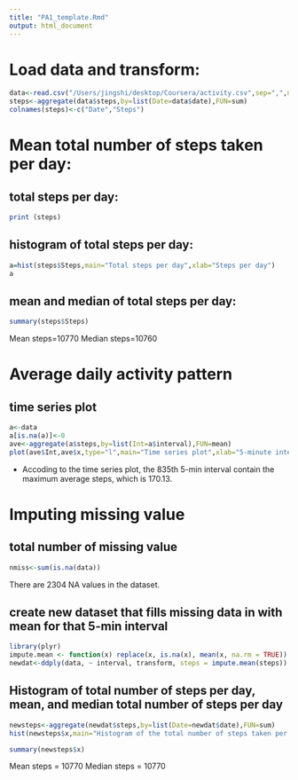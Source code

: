 ```yaml
---
title: "PA1_template.Rmd"
output: html_document
---
```


# Load data and transform:

```r
data<-read.csv("/Users/jingshi/desktop/Coursera/activity.csv",sep=",",na.strings="NA")
steps<-aggregate(data$steps,by=list(Date=data$date),FUN=sum)
colnames(steps)<-c("Date","Steps")
```

# Mean total number of steps taken per day:
## total steps per day:
```r
print (steps)
```

## histogram of total steps per day:
```r
a=hist(steps$Steps,main="Total steps per day",xlab="Steps per day")
a
```

## mean and median of total steps per day:
```r
summary(steps$Steps)
```
Mean steps=10770
Median steps=10760

# Average daily activity pattern
## time series plot
```r
a<-data
a[is.na(a)]<-0
ave<-aggregate(a$steps,by=list(Int=a$interval),FUN=mean)
plot(ave$Int,ave$x,type="l",main="Time series plot",xlab="5-minute interval",ylab="average number of steps taken")
```
- Accoding to the time series plot, the 835th 5-min interval contain the maximum average steps, which is 170.13.

# Imputing missing value
## total number of missing value 
```r
nmiss<-sum(is.na(data))
```
There are 2304 NA values in the dataset.

## create new dataset that fills missing data in with mean for that 5-min interval
```r
library(plyr)
impute.mean <- function(x) replace(x, is.na(x), mean(x, na.rm = TRUE))
newdat<-ddply(data, ~ interval, transform, steps = impute.mean(steps))
```

## Histogram of total number of steps per day, mean, and median total number of steps per day
```r
newsteps<-aggregate(newdat$steps,by=list(Date=newdat$date),FUN=sum)
hist(newsteps$x,main="Histogram of the total number of steps taken per day",xlab="steps")

summary(newsteps$x)
```
Mean steps = 10770
Median steps = 10770
